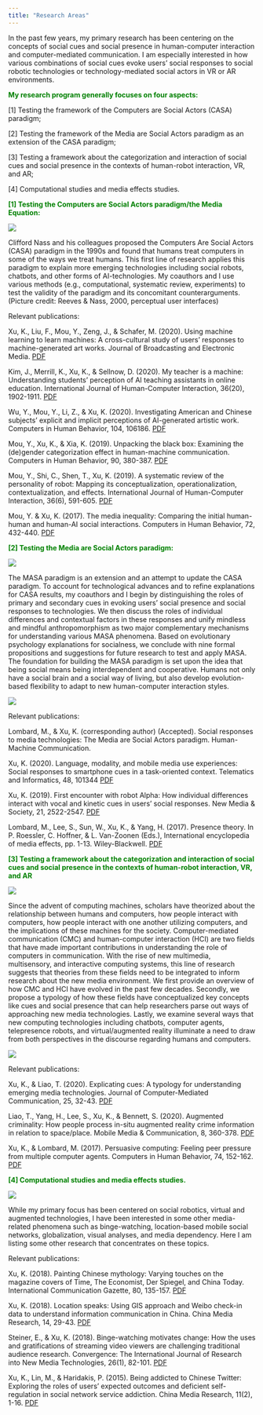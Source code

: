 ```yaml
---
title: "Research Areas"
---
```


In the past few years, my primary research has been centering on the concepts of social cues and social presence in human-computer interaction and computer-mediated communication. I am especially interested in how various combinations of social cues evoke users' social responses to social robotic technologies or technology-mediated social actors in VR or AR environments. 

<font color="green">**My research program generally focuses on four aspects:**</font>

[1] Testing the framework of the Computers are Social Actors (CASA) paradigm;

[2] Testing the framework of the Media are Social Actors paradigm as an extension of the CASA paradigm; 

[3] Testing a framework about the categorization and interaction of social cues and social presence in the contexts of human-robot interaction, VR, and AR;

[4] Computational studies and media effects studies.



<font color="green">**[1] Testing the Computers are Social Actors paradigm/the Media Equation:**</font>

![](images/Reevespicture.png)

Clifford Nass and his colleagues proposed the Computers Are Social Actors (CASA) paradigm in the 1990s and found that humans treat computers in some of the ways we treat humans. This first line of research applies this paradigm to explain more emerging technologies including social robots, chatbots, and other forms of AI-technologies. My coauthors and I use various methods (e.g., computational, systematic review, experiments) to test the validity of the paradigm and its concomitant counterarguments. (Picture credit: Reeves & Nass, 2000, perceptual user interfaces)




Relevant publications:

Xu, K., Liu, F., Mou, Y., Zeng, J., & Schafer, M. (2020). Using machine learning to learn machines: A cross-cultural study of users’ responses to machine-generated art works. Journal of Broadcasting and Electronic Media. [PDF](publications/Xu et al. 2020 Using Machine Learning to Learn Machines A Cross Cultural Study of Users Responses to Machine Generated Artworks.pdf)

Kim, J., Merrill, K., Xu, K., & Sellnow, D. (2020). My teacher is a machine: Understanding students’ perception of AI teaching assistants in online education. International Journal of Human-Computer Interaction, 36(20), 1902-1911. [PDF](publications/Kim et al. 2020.pdf)

Wu, Y., Mou, Y., Li, Z., & Xu, K. (2020). Investigating American and Chinese subjects’ explicit and implicit perceptions of AI-generated artistic work. Computers in Human Behavior, 104, 106186. [PDF](publications/Wu et al. (2020) Chinese American implicit and explicit.pdf)

Mou, Y., Xu, K., & Xia, K. (2019). Unpacking the black box: Examining the (de)gender categorization effect in human-machine communication. Computers in Human Behavior, 90, 380-387. [PDF](publications/Mou Xu Xia gender decategorization effect.pdf)

Mou, Y., Shi, C., Shen, T., Xu, K. (2019). A systematic review of the personality of robot: Mapping its conceptualization, operationalization, contextualization, and effects. International Journal of Human-Computer Interaction, 36(6), 591-605. [PDF](publications/Mou et al 2019 A Systematic Review.pdf)

Mou, Y. & Xu, K. (2017). The media inequality: Comparing the initial human-human and human-AI social interactions. Computers in Human Behavior, 72, 432-440. [PDF](publications/Yi Xu_Media Inequality.pdf)



<font color="green">**[2] Testing the Media are Social Actors paradigm:**</font>

![](images/masa.png)

The MASA paradigm is an extension and an attempt to update the CASA paradigm. To account for technological advances and to refine explanations for CASA results, my coauthors and I begin by distinguishing the roles of primary and secondary cues in evoking users' social presence and social responses to technologies. We then discuss the roles of individual differences and contextual factors in these responses and unify mindless and mindful anthropomorphism as two major complementary mechanisms for understanding various MASA phenomena. Based on evolutionary psychology explanations for socialness, we conclude with nine formal propositions and suggestions for future research to test and apply MASA. The foundation for building the MASA paradigm is set upon the idea that being social means being interdependent and cooperative. Humans not only have a social brain and a social way of living, but also develop evolution-based flexibility to adapt to new human-computer interaction styles. 

![](images/robot.png)

Relevant publications: 

Lombard, M., & Xu, K. (corresponding author) (Accepted). Social responses to media technologies: The Media are Social Actors paradigm. Human-Machine Communication.  

Xu, K. (2020). Language, modality, and mobile media use experiences: Social responses to smartphone cues in a task-oriented context. Telematics and Informatics, 48, 101344 [PDF](publications/Xu 2020 Mobile phone study.pdf)

Xu, K. (2019). First encounter with robot Alpha: How individual differences interact with vocal and kinetic cues in users’ social responses. New Media & Society, 21, 2522-2547. [PDF](publications/Xu 2019 Robot alpha.pdf)


Lombard, M., Lee, S., Sun, W., Xu, K., & Yang, H. (2017). Presence theory. In P. Roessler, C. Hoffner, & L. Van-Zoonen (Eds.), International encyclopedia of media effects, pp. 1-13. Wiley-Blackwell. [PDF](publications/Lombard et al. presence theory.pdf)




<font color="green">**[3] Testing a framework about the categorization and interaction of social cues and social presence in the contexts of human-robot interaction, VR, and AR**</font>

![](images/JCMC.png)


Since the advent of computing machines, scholars have theorized about the relationship between humans and computers, how people interact with computers, how people interact with one another utilizing computers, and the implications of these machines for the society. Computer-mediated communication (CMC) and human-computer interaction (HCI) are two fields that have made important contributions in understanding the role of computers in communication. With the rise of new multimedia, multisensory, and interactive computing systems, this line of research suggests that theories from these fields need to be integrated to inform research about the new media environment. We first provide an overview of how CMC and HCI have evolved in the past few decades. Secondly, we propose a typology of how these fields have conceptualized key concepts like cues and social presence that can help researchers parse out ways of approaching new media technologies. Lastly, we examine several ways that new computing technologies including chatbots, computer agents, telepresence robots, and virtual/augmented reality illuminate a need to draw from both perspectives in the discourse regarding humans and computers.

![](images/SIDEme.png)

Relevant publications: 

Xu, K., & Liao, T. (2020). Explicating cues: A typology for understanding emerging media technologies. Journal of Computer-Mediated Communication, 25, 32-43. [PDF](publications/Xu & Liao Explicating Cues JCMC.pdf)

Liao, T., Yang, H., Lee, S., Xu, K., & Bennett, S. (2020). Augmented criminality: How people process in-situ augmented reality crime information in relation to space/place. Mobile Media & Communication, 8, 360-378. [PDF](publications/liao et al. augmented reality.pdf)

Xu, K., & Lombard, M. (2017). Persuasive computing: Feeling peer pressure from multiple computer agents. Computers in Human Behavior, 74, 152-162. [PDF](publications/Xu_Lombard_Persuasive computing.pdf)




<font color="green">**[4] Computational studies and media effects studies.**</font>

![](images/AR map.png)

While my primary focus has been centered on social robotics, virtual and augmented technologies, I have been interested in some other media-related phenomena such as binge-watching, location-based mobile social networks, globalization, visual analyses, and media dependency. Here I am listing some other research that concentrates on these topics.

Relevant publications: 

Xu, K. (2018). Painting Chinese mythology: Varying touches on the magazine covers of Time, The Economist, Der Spiegel, and China Today. International Communication Gazette, 80, 135-157. [PDF](publications/Xu_Painting Chinese Methology.pdf)

Xu, K. (2018). Location speaks: Using GIS approach and Weibo check-in data to understand information communication in China. China Media Research, 14, 29-43. [PDF](publications/Xu Location speaks.pdf)

Steiner, E., & Xu, K. (2018). Binge-watching motivates change: How the uses and gratifications of streaming video viewers are challenging traditional audience research. Convergence: The International Journal of Research into New Media Technologies, 26(1), 82-101. [PDF](publications/Steiner_Xu_bingewatching.pdf)

Xu, K., Lin, M., & Haridakis, P. (2015). Being addicted to Chinese Twitter: Exploring the roles of users’ expected outcomes and deficient self-regulation in social network service addiction. China Media Research, 11(2), 1-16. [PDF](publications/Xu et al -Being_addicted_to_Chinese_Twit.PDF)

